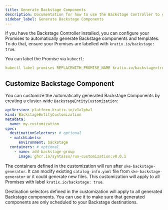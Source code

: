 ```yaml
---
title: Generate Backstage Components
description: Documentation for how to use the Backstage Controller to generate Backstage Components
sidebar_label: Generate Backstage Components
---
```


If you have the Backstage Controller installed, you can configure your Promises to automatically generate
Backstage components and templates. To do that, ensure your Promises are labelled with `kratix.io/backstage: true`.

You can label the Promise via `kubectl`:

```yaml
kubectl label promises REPLACEWITH_PROMISE_NAME kratix.io/backstage=true
```

## Customize Backstage Component

You can customize the automatically generated Backstage Components by creating a cluster-wide `BackstageEntityCustomization`:

```yaml
apiVersion: platform.kratix.io/v1alpha1
kind: BackstageEntityCustomization
metadata:
  name: my-customization
spec:
  destinationSelectors: # optional
  - matchLabels:
      environment: backstage
  containers: # optional
    - name: add-backstage-group
      image: ghcr.io/syntasso/run-customization:v0.0.1
```

The containers defined in the customization will run after `ske-backstage-generator`.
It can modify existing `catalog-info.yaml` file from `ske-backstage-generator` or it could generate new files.
This customization will apply to all Promises with label `kratix.io/backstage: true`.

Destination selectors defined in the customization will apply to all generated Backstage components.
You can use it to make sure that generated components are only scheduled to your Backstage destinations.

